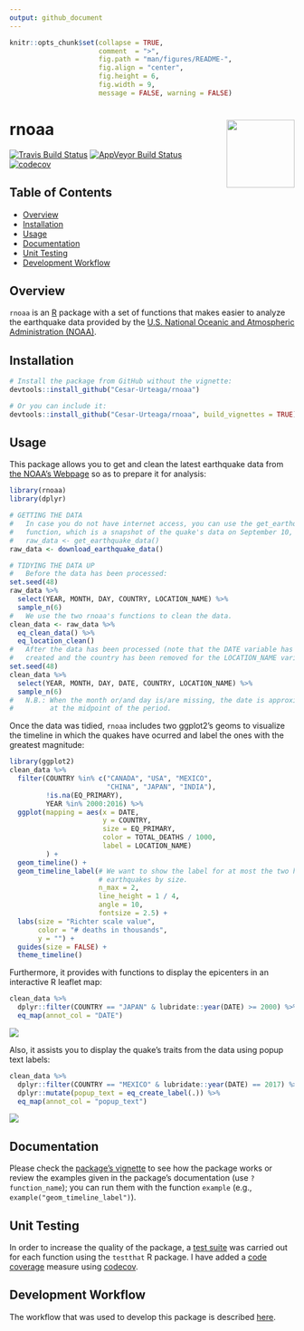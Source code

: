 ```yaml
---
output: github_document
---
```


<!--
  README.md is generated from README.Rmd, so you should edit that file.
-->

```r
knitr::opts_chunk$set(collapse = TRUE,
                      comment  = ">",
                      fig.path = "man/figures/README-",
                      fig.align = "center",
                      fig.height = 6,
                      fig.width = 9,
                      message = FALSE, warning = FALSE)
```

# rnoaa <img src="man/figures/logo.png" align="right" width="120"/>

[![Travis Build Status](https://travis-ci.org/Cesar-Urteaga/rnoaa.svg?branch=master)](https://travis-ci.org/Cesar-Urteaga/rnoaa)
[![AppVeyor Build Status](https://ci.appveyor.com/api/projects/status/github/Cesar-Urteaga/rnoaa?branch=master&svg=true)](https://ci.appveyor.com/project/Cesar-Urteaga/rnoaa)
[![codecov](https://codecov.io/gh/Cesar-Urteaga/rnoaa/branch/master/graph/badge.svg)](https://codecov.io/gh/Cesar-Urteaga/rnoaa)

## Table of Contents

* [Overview](#overview)
* [Installation](#installation)
* [Usage](#usage)
* [Documentation](#documentation)
* [Unit Testing](#unit-testing)
* [Development Workflow](#development-workflow)

## Overview

`rnoaa` is an [R](https://www.r-project.org/) package with a set of functions that makes easier to analyze the earthquake data provided by the [U.S. National Oceanic and Atmospheric Administration (NOAA)](http://www.noaa.gov/).

## Installation

```r
# Install the package from GitHub without the vignette:
devtools::install_github("Cesar-Urteaga/rnoaa")

# Or you can include it:
devtools::install_github("Cesar-Urteaga/rnoaa", build_vignettes = TRUE)
```

## Usage

This package allows you to get and clean the latest earthquake data from [the NOAA's Webpage](https://www.ngdc.noaa.gov/nndc/struts/form?t=101650&s=1&d=1) so as to prepare it for analysis:

```r
library(rnoaa)
library(dplyr)

# GETTING THE DATA
#   In case you do not have internet access, you can use the get_earthquake_data
#   function, which is a snapshot of the quake's data on September 10, 2017:
#   raw_data <- get_earthquake_data()
raw_data <- download_earthquake_data()

# TIDYING THE DATA UP
#   Before the data has been processed:
set.seed(48)
raw_data %>%
  select(YEAR, MONTH, DAY, COUNTRY, LOCATION_NAME) %>%
  sample_n(6)
#   We use the two rnoaa's functions to clean the data.
clean_data <- raw_data %>%
  eq_clean_data() %>%
  eq_location_clean()
#   After the data has been processed (note that the DATE variable has been
#   created and the country has been removed for the LOCATION_NAME variable):
set.seed(48)
clean_data %>%
  select(YEAR, MONTH, DAY, DATE, COUNTRY, LOCATION_NAME) %>%
  sample_n(6)
#   N.B.: When the month or/and day is/are missing, the date is approximated
#         at the midpoint of the period.
```

Once the data was tidied, `rnoaa` includes two ggplot2's geoms to visualize the timeline in which the quakes have ocurred and label the ones with the greatest magnitude:

```r
library(ggplot2)
clean_data %>%
  filter(COUNTRY %in% c("CANADA", "USA", "MEXICO",
                        "CHINA", "JAPAN", "INDIA"),
         !is.na(EQ_PRIMARY),
         YEAR %in% 2000:2016) %>%
  ggplot(mapping = aes(x = DATE,
                       y = COUNTRY,
                       size = EQ_PRIMARY,
                       color = TOTAL_DEATHS / 1000,
                       label = LOCATION_NAME)
         ) +
  geom_timeline() +
  geom_timeline_label(# We want to show the label for at most the two highest
                      # earthquakes by size.
                      n_max = 2,
                      line_height = 1 / 4,
                      angle = 10,
                      fontsize = 2.5) +
  labs(size = "Richter scale value",
       color = "# deaths in thousands",
       y = "") +
  guides(size = FALSE) +
  theme_timeline()
```

Furthermore, it provides with functions to display the epicenters in an interactive R leaflet map:

```r
clean_data %>%
  dplyr::filter(COUNTRY == "JAPAN" & lubridate::year(DATE) >= 2000) %>%
  eq_map(annot_col = "DATE")
```

![](./man/figures/README-LeafletMap-1.png?raw=true)

Also, it assists you to display the quake's traits from the data using popup text labels:

```r
clean_data %>%
  dplyr::filter(COUNTRY == "MEXICO" & lubridate::year(DATE) == 2017) %>%
  dplyr::mutate(popup_text = eq_create_label(.)) %>%
  eq_map(annot_col = "popup_text")
```

![](./man/figures/README-LeafletMap-2.png?raw=true)

## Documentation

Please check the [package's vignette](./vignettes/using-rnoaa.Rmd) to see how the package works or review the examples given in the package's documentation (use `?function_name`); you can run them with the function `example` (e.g., `example("geom_timeline_label")`).

## Unit Testing

In order to increase the quality of the package, a [test suite](./tests/testthat) was carried out for each function using the `testthat` R package.  I have added a [code coverage](https://en.wikipedia.org/wiki/Code_coverage) measure using [codecov](https://codecov.io).

## Development Workflow

The workflow that was used to develop this package is described [here](https://github.com/Cesar-Urteaga/rfars#workflow).
